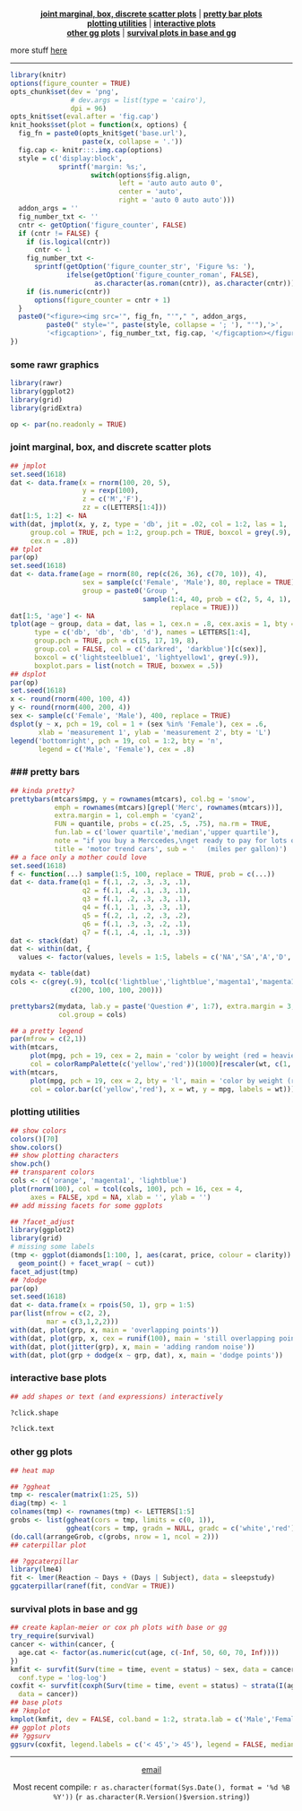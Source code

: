
<font align = center>

**[joint marginal, box, discrete scatter plots](#special)** | **[pretty bar plots](#pretty)** <br> **[plotting utilities](#utils)** | **[interactive plots](#inter)** <br> **[other gg plots](#other)** | **[survival plots in base and gg](#surv)**

</font>

more stuff <a href = 'https://github.com/raredd/rgraphics'>here</a>

---

```r
library(knitr)
options(figure_counter = TRUE)
opts_chunk$set(dev = 'png',
               # dev.args = list(type = 'cairo'),
               dpi = 96)
opts_knit$set(eval.after = 'fig.cap')
knit_hooks$set(plot = function(x, options) {
  fig_fn = paste0(opts_knit$get('base.url'),
                  paste(x, collapse = '.'))
  fig.cap <- knitr:::.img.cap(options)
  style = c('display:block',
            sprintf('margin: %s;',
                    switch(options$fig.align,
                           left = 'auto auto auto 0',
                           center = 'auto',
                           right = 'auto 0 auto auto')))
  addon_args = ''
  fig_number_txt <- ''
  cntr <- getOption('figure_counter', FALSE)
  if (cntr != FALSE) {
    if (is.logical(cntr))
      cntr <- 1
    fig_number_txt <- 
      sprintf(getOption('figure_counter_str', 'Figure %s: '),
              ifelse(getOption('figure_counter_roman', FALSE),
                     as.character(as.roman(cntr)), as.character(cntr)))
    if (is.numeric(cntr))
      options(figure_counter = cntr + 1)
  }
  paste0("<figure><img src='", fig_fn, "'"," ", addon_args,
         paste0(" style='", paste(style, collapse = '; '), "'"),'>',
         '<figcaption>', fig_number_txt, fig.cap, '</figcaption></figure>')
})
```

### some rawr graphics

```r
library(rawr)
library(ggplot2)
library(grid)
library(gridExtra)

op <- par(no.readonly = TRUE)
```

### <a id = 'special'>joint marginal, box, and discrete scatter plots</a>

```r
## jmplot
set.seed(1618)
dat <- data.frame(x = rnorm(100, 20, 5),
                  y = rexp(100),
                  z = c('M','F'),
                  zz = c(LETTERS[1:4]))
dat[1:5, 1:2] <- NA
with(dat, jmplot(x, y, z, type = 'db', jit = .02, col = 1:2, las = 1,
     group.col = TRUE, pch = 1:2, group.pch = TRUE, boxcol = grey(.9),
     cex.n = .8))
## tplot
par(op)
set.seed(1618)
dat <- data.frame(age = rnorm(80, rep(c(26, 36), c(70, 10)), 4),
                  sex = sample(c('Female', 'Male'), 80, replace = TRUE),
                  group = paste0('Group ',
                                 sample(1:4, 40, prob = c(2, 5, 4, 1),
                                        replace = TRUE)))
dat[1:5, 'age'] <- NA
tplot(age ~ group, data = dat, las = 1, cex.n = .8, cex.axis = 1, bty = 'L',
      type = c('db', 'db', 'db', 'd'), names = LETTERS[1:4],
      group.pch = TRUE, pch = c(15, 17, 19, 8),
      group.col = FALSE, col = c('darkred', 'darkblue')[c(sex)],
      boxcol = c('lightsteelblue1', 'lightyellow1', grey(.9)),
      boxplot.pars = list(notch = TRUE, boxwex = .5))
## dsplot
par(op)
set.seed(1618)
x <- round(rnorm(400, 100, 4))
y <- round(rnorm(400, 200, 4))
sex <- sample(c('Female', 'Male'), 400, replace = TRUE)
dsplot(y ~ x, pch = 19, col = 1 + (sex %in% 'Female'), cex = .6,
       xlab = 'measurement 1', ylab = 'measurement 2', bty = 'L')
legend('bottomright', pch = 19, col = 1:2, bty = 'n',
       legend = c('Male', 'Female'), cex = .8)
```

### ### <a id = 'pretty'>pretty bars</a>

```r
## kinda pretty?
prettybars(mtcars$mpg, y = rownames(mtcars), col.bg = 'snow',
           emph = rownames(mtcars)[grepl('Merc', rownames(mtcars))],
           extra.margin = 1, col.emph = 'cyan2',
           FUN = quantile, probs = c(.25, .5, .75), na.rm = TRUE, 
           fun.lab = c('lower quartile','median','upper quartile'),
           note = "if you buy a Merccedes,\nget ready to pay for lots of gas",
           title = 'motor trend cars', sub = '   (miles per gallon)')
## a face only a mother could love
set.seed(1618)
f <- function(...) sample(1:5, 100, replace = TRUE, prob = c(...))
dat <- data.frame(q1 = f(.1, .2, .3, .3, .1),
                  q2 = f(.1, .4, .1, .3, .1),
                  q3 = f(.1, .2, .3, .3, .1),
                  q4 = f(.1, .1, .3, .3, .1),
                  q5 = f(.2, .1, .2, .3, .2),
                  q6 = f(.1, .3, .3, .2, .1),
                  q7 = f(.1, .4, .1, .1, .3))
dat <- stack(dat)
dat <- within(dat, {
  values <- factor(values, levels = 1:5, labels = c('NA','SA','A','D','SD'))})

mydata <- table(dat)
cols <- c(grey(.9), tcol(c('lightblue','lightblue','magenta1','magenta1'), 
               c(200, 100, 100, 200)))

prettybars2(mydata, lab.y = paste('Question #', 1:7), extra.margin = 3, 
            col.group = cols)
```

```r
## a pretty legend
par(mfrow = c(2,1))
with(mtcars,
     plot(mpg, pch = 19, cex = 2, main = 'color by weight (red = heavier)',
     col = colorRampPalette(c('yellow','red'))(1000)[rescaler(wt, c(1, 1000))]))
with(mtcars,
     plot(mpg, pch = 19, cex = 2, bty = 'l', main = 'color by weight (red = heavier)',
     col = color.bar(c('yellow','red'), x = wt, y = mpg, labels = wt)))
```

### <a id = 'utils'>plotting utilities</a>

```r
## show colors
colors()[70]
show.colors()
## show plotting characters
show.pch()
## transparent colors
cols <- c('orange', 'magenta1', 'lightblue')
plot(rnorm(100), col = tcol(cols, 100), pch = 16, cex = 4, 
     axes = FALSE, xpd = NA, xlab = '', ylab = '')
## add missing facets for some ggplots

## ?facet_adjust
library(ggplot2)
library(grid)
# missing some labels
(tmp <- ggplot(diamonds[1:100, ], aes(carat, price, colour = clarity)) +
  geom_point() + facet_wrap( ~ cut))
facet_adjust(tmp)
## ?dodge
par(op)
set.seed(1618)
dat <- data.frame(x = rpois(50, 1), grp = 1:5)
par(list(mfrow = c(2, 2),
         mar = c(3,1,2,2)))
with(dat, plot(grp, x, main = 'overlapping points'))
with(dat, plot(grp, x, cex = runif(100), main = 'still overlapping points'))
with(dat, plot(jitter(grp), x, main = 'adding random noise'))
with(dat, plot(grp + dodge(x ~ grp, dat), x, main = 'dodge points'))
```

### <a id = 'inter'>interactive base plots</a>

```r
## add shapes or text (and expressions) interactively

?click.shape

?click.text
```

### <a id = 'other'>other gg plots</a>

```r
## heat map

## ?ggheat
tmp <- rescaler(matrix(1:25, 5))
diag(tmp) <- 1
colnames(tmp) <- rownames(tmp) <- LETTERS[1:5]
grobs <- list(ggheat(cors = tmp, limits = c(0, 1)),
              ggheat(cors = tmp, gradn = NULL, gradc = c('white','red')))
(do.call(arrangeGrob, c(grobs, nrow = 1, ncol = 2)))
## caterpillar plot

## ?ggcaterpillar
library(lme4)
fit <- lmer(Reaction ~ Days + (Days | Subject), data = sleepstudy)
ggcaterpillar(ranef(fit, condVar = TRUE))
```

### <a id = 'surv'>survival plots in base and gg</a>

```r
## create kaplan-meier or cox ph plots with base or gg
try_require(survival)
cancer <- within(cancer, {
  age.cat <- factor(as.numeric(cut(age, c(-Inf, 50, 60, 70, Inf))))
})
kmfit <- survfit(Surv(time = time, event = status) ~ sex, data = cancer,
  conf.type = 'log-log')
coxfit <- survfit(coxph(Surv(time = time, event = status) ~ strata(I(age > 45)),
  data = cancer))
## base plots
## ?kmplot
kmplot(kmfit, dev = FALSE, col.band = 1:2, strata.lab = c('Male','Female'))
## ggplot plots
## ?ggsurv
ggsurv(coxfit, legend.labels = c('< 45','> 45'), legend = FALSE, median = TRUE)
```

---

<font align = center>

<a href="mailto:raredd01@gmail.com?subject=rawr">email</a>

Most recent compile: `r as.character(format(Sys.Date(), format = '%d %B %Y'))` (`r as.character(R.Version()$version.string)`)

</font>